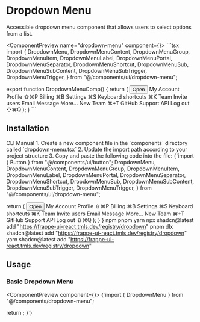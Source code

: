 
# Dropdown Menu

Accessible dropdown menu component that allows users to select options from a list.

<ComponentPreview name="dropdown-menu" component={<DropdownMenuComp />}>
 <EnhancedCodeBlock language="tsx">
	```tsx
	import {
	DropdownMenu,
	DropdownMenuContent,
	DropdownMenuGroup,
	DropdownMenuItem,
	DropdownMenuLabel,
	DropdownMenuPortal,
	DropdownMenuSeparator,
	DropdownMenuShortcut,
	DropdownMenuSub,
	DropdownMenuSubContent,
	DropdownMenuSubTrigger,
	DropdownMenuTrigger,
} from "@/components/ui/dropdown-menu";

export function DropdownMenuComp() {
	return (
		<DropdownMenu>
			<DropdownMenuTrigger asChild>
				<Button>Open</Button>
			</DropdownMenuTrigger>
			<DropdownMenuContent className="w-56">
				<DropdownMenuLabel>My Account</DropdownMenuLabel>
				<DropdownMenuSeparator />
				<DropdownMenuGroup>
					<DropdownMenuItem>
						Profile
						<DropdownMenuShortcut>⇧⌘P</DropdownMenuShortcut>
					</DropdownMenuItem>
					<DropdownMenuItem>
						Billing
						<DropdownMenuShortcut>⌘B</DropdownMenuShortcut>
					</DropdownMenuItem>
					<DropdownMenuItem>
						Settings
						<DropdownMenuShortcut>⌘S</DropdownMenuShortcut>
					</DropdownMenuItem>
					<DropdownMenuItem>
						Keyboard shortcuts
						<DropdownMenuShortcut>⌘K</DropdownMenuShortcut>
					</DropdownMenuItem>
				</DropdownMenuGroup>
				<DropdownMenuSeparator />
				<DropdownMenuGroup>
					<DropdownMenuItem>Team</DropdownMenuItem>
					<DropdownMenuSub>
						<DropdownMenuSubTrigger>Invite users</DropdownMenuSubTrigger>
						<DropdownMenuPortal>
							<DropdownMenuSubContent>
								<DropdownMenuItem>Email</DropdownMenuItem>
								<DropdownMenuItem>Message</DropdownMenuItem>
								<DropdownMenuSeparator />
								<DropdownMenuItem>More...</DropdownMenuItem>
							</DropdownMenuSubContent>
						</DropdownMenuPortal>
					</DropdownMenuSub>
					<DropdownMenuItem>
						New Team
						<DropdownMenuShortcut>⌘+T</DropdownMenuShortcut>
					</DropdownMenuItem>
				</DropdownMenuGroup>
				<DropdownMenuSeparator />
				<DropdownMenuItem>GitHub</DropdownMenuItem>
				<DropdownMenuItem>Support</DropdownMenuItem>
				<DropdownMenuItem disabled>API</DropdownMenuItem>
				<DropdownMenuSeparator />
				<DropdownMenuItem>
					Log out
					<DropdownMenuShortcut>⇧⌘Q</DropdownMenuShortcut>
				</DropdownMenuItem>
			</DropdownMenuContent>
		</DropdownMenu>
	);
}
	```
	</EnhancedCodeBlock>
</ComponentPreview>


## Installation

<InstallationTabs defaultValue="cli">
  <TabsList>
    <TabsTrigger value="cli">CLI</TabsTrigger>
    <TabsTrigger value="manual">Manual</TabsTrigger>
  </TabsList>
  <TabsContent value="manual">
    1. Create a new component file in the `components` directory called `dropdown-menu.tsx`
    2. Update the import path according to your project structure
    3. Copy and paste the following code into the file:
    <EnhancedCodeBlock language="tsx">
      {`import { Button } from "@/components/ui/button";
  DropdownMenu,
  DropdownMenuContent,
  DropdownMenuGroup,
  DropdownMenuItem,
  DropdownMenuLabel,
  DropdownMenuPortal,
  DropdownMenuSeparator,
  DropdownMenuShortcut,
  DropdownMenuSub,
  DropdownMenuSubContent,
  DropdownMenuSubTrigger,
  DropdownMenuTrigger,
} from "@/components/ui/dropdown-menu";

  return (
    <DropdownMenu>
      <DropdownMenuTrigger asChild>
        <Button>Open</Button>
      </DropdownMenuTrigger>
      <DropdownMenuContent className="w-56">
        <DropdownMenuLabel>My Account</DropdownMenuLabel>
        <DropdownMenuSeparator />
        <DropdownMenuGroup>
          <DropdownMenuItem>
            Profile
            <DropdownMenuShortcut>⇧⌘P</DropdownMenuShortcut>
          </DropdownMenuItem>
          <DropdownMenuItem>
            Billing
            <DropdownMenuShortcut>⌘B</DropdownMenuShortcut>
          </DropdownMenuItem>
          <DropdownMenuItem>
            Settings
            <DropdownMenuShortcut>⌘S</DropdownMenuShortcut>
          </DropdownMenuItem>
          <DropdownMenuItem>
            Keyboard shortcuts
            <DropdownMenuShortcut>⌘K</DropdownMenuShortcut>
          </DropdownMenuItem>
        </DropdownMenuGroup>
        <DropdownMenuSeparator />
        <DropdownMenuGroup>
          <DropdownMenuItem>Team</DropdownMenuItem>
          <DropdownMenuSub>
            <DropdownMenuSubTrigger>Invite users</DropdownMenuSubTrigger>
            <DropdownMenuPortal>
              <DropdownMenuSubContent>
                <DropdownMenuItem>Email</DropdownMenuItem>
                <DropdownMenuItem>Message</DropdownMenuItem>
                <DropdownMenuSeparator />
                <DropdownMenuItem>More...</DropdownMenuItem>
              </DropdownMenuSubContent>
            </DropdownMenuPortal>
          </DropdownMenuSub>
          <DropdownMenuItem>
            New Team
            <DropdownMenuShortcut>⌘+T</DropdownMenuShortcut>
          </DropdownMenuItem>
        </DropdownMenuGroup>
        <DropdownMenuSeparator />
        <DropdownMenuItem>GitHub</DropdownMenuItem>
        <DropdownMenuItem>Support</DropdownMenuItem>
        <DropdownMenuItem disabled>API</DropdownMenuItem>
        <DropdownMenuSeparator />
        <DropdownMenuItem>
          Log out
          <DropdownMenuShortcut>⇧⌘Q</DropdownMenuShortcut>
        </DropdownMenuItem>
      </DropdownMenuContent>
    </DropdownMenu>
  );
}`}
    </EnhancedCodeBlock>
  </TabsContent>
  <TabsContent value="cli">
    <PackageManagerTabs defaultValue="npm">
      <TabsList>
        <TabsTrigger value="npm">npm</TabsTrigger>
        <TabsTrigger value="pnpm">pnpm</TabsTrigger>
        <TabsTrigger value="yarn">yarn</TabsTrigger>
      </TabsList>
      <TabsContent value="npm">
        <EnhancedCodeBlock language="bash">
          npx shadcn@latest add "https://frappe-ui-react.tmls.dev/registry/dropdown"
        </EnhancedCodeBlock>
      </TabsContent>
      <TabsContent value="pnpm">
        <EnhancedCodeBlock language="bash">
          pnpm dlx shadcn@latest add "https://frappe-ui-react.tmls.dev/registry/dropdown"
        </EnhancedCodeBlock>
      </TabsContent>
      <TabsContent value="yarn">
        <EnhancedCodeBlock language="bash">
          yarn shadcn@latest add "https://frappe-ui-react.tmls.dev/registry/dropdown"
        </EnhancedCodeBlock>
      </TabsContent>
    </PackageManagerTabs>
  </TabsContent>
</InstallationTabs>

## Usage

### Basic Dropdown Menu

<ComponentPreview component={<DropdownMenuComp />}>
  <EnhancedCodeBlock language="tsx">
    {`import { DropdownMenu } from "@/components/dropdown-menu";

  return <DropdownMenu />;
}`}
  </EnhancedCodeBlock>
</ComponentPreview>
